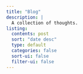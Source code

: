 ```yaml
---
title: "Blog"
description: |
  A collection of thoughts.
listing:
  contents: post
  sort: "date desc"
  type: default
  categories: false
  sort-ui: false
  filter-ui: false
---
```




